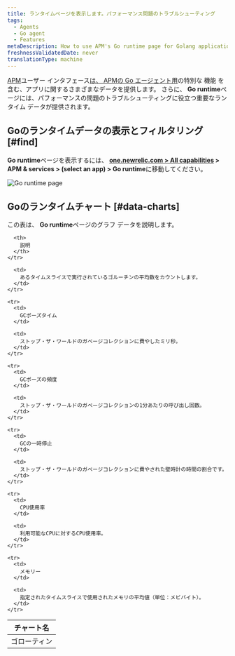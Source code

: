 ```yaml
---
title: ランタイムページを表示します。パフォーマンス問題のトラブルシューティング
tags:
  - Agents
  - Go agent
  - Features
metaDescription: How to use APM's Go runtime page for Golang applications to help troubleshoot performance issues.
freshnessValidatedDate: never
translationType: machine
---
```



[APM](/docs/apm)ユーザー インタフェース[は、 APMの Go エージェント用](/docs/agents/go-agent/get-started/new-relic-go)の特別な 機能 を含む、アプリに関するさまざまなデータを提供します。 さらに、 <DNT>**Go runtime**</DNT>ページには、パフォーマンスの問題のトラブルシューティングに役立つ重要なランタイム データが提供されます。

## Goのランタイムデータの表示とフィルタリング [#find]

<DNT>**Go runtime**</DNT>ページを表示するには、 <DNT>**[one.newrelic.com > All capabilities](https://one.newrelic.com/all-capabilities) > APM & services > (select an app) > Go runtime**</DNT>に移動してください。

<img
  title="Go runtime page"
  alt="Go runtime page"
  src={apmGoRuntimeUI}
/>

## Goのランタイムチャート [#data-charts]

この表は、 <DNT>**Go runtime**</DNT>ページのグラフ データを説明します。

<table>
  <thead>
    <tr>
      <th style={{ width: "200px" }}>
        チャート名
      </th>

      <th>
        説明
      </th>
    </tr>
  </thead>

  <tbody>
    <tr>
      <td>
        ゴローティン
      </td>

      <td>
        あるタイムスライスで実行されているゴルーチンの平均数をカウントします。
      </td>
    </tr>

    <tr>
      <td>
        GCポーズタイム
      </td>

      <td>
        ストップ・ザ・ワールドのガベージコレクションに費やしたミリ秒。
      </td>
    </tr>

    <tr>
      <td>
        GCポーズの頻度
      </td>

      <td>
        ストップ・ザ・ワールドのガベージコレクションの1分あたりの呼び出し回数。
      </td>
    </tr>

    <tr>
      <td>
        GCの一時停止
      </td>

      <td>
        ストップ・ザ・ワールドのガベージコレクションに費やされた壁時計の時間の割合です。
      </td>
    </tr>

    <tr>
      <td>
        CPU使用率
      </td>

      <td>
        利用可能なCPUに対するCPU使用率。
      </td>
    </tr>

    <tr>
      <td>
        メモリー
      </td>

      <td>
        指定されたタイムスライスで使用されたメモリの平均値（単位：メビバイト）。
      </td>
    </tr>
  </tbody>
</table>